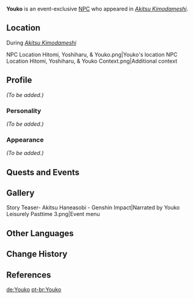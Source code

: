{{Meta
<!-- Remove this template after adding the missing info -->
|missing_NPC_profile  = yes
}}
{{Character Infobox
|type             = Event NPC
|image            = NPC Youko.png
|realname         = 
|region           = Inazuma
|affiliation      = Youkai
|voiceEN          = [[imdb:nm6624869|Courtney Lin]]<ref name="Akitsu Haneasobi EN">YouTube: [https://youtu.be/CTWxnQawAqE Story Teaser: Akitsu Haneasobi | Genshin Impact] (Video Description)</ref>
|voiceCN          = Cai Haiting ({{zh|蔡海婷}})<ref name="Akitsu Haneasobi ZH">Bilibili: [https://www.bilibili.com/video/BV1tG411P79B/ {{zh|秋津羽戏}}]</ref>
|voiceJP          = {{w|ja:山本亜衣|Yamamoto Ai ({{ja|山本亜衣}})}}<ref name="Akitsu Haneasobi JP">YouTube: [https://youtu.be/5HS1kB8yNOg {{ja|【原神】ストーリームービー「秋津羽戯」}}] (Video Description)</ref>
|voiceKR          = {{w|ko:곽규미|Gwak Gyu-mi ({{ko|곽규미}})}}<ref name="Akitsu Haneasobi KR">YouTube: [https://youtu.be/jUN2GbLcZDA {{ko|원신 스토리 PV-아키츠 하네츠키}}] (Video Description)</ref>
}}
'''Youko''' is an event-exclusive [[NPC]] who appeared in ''[[Akitsu Kimodameshi]]''.

==Location==
;During ''[[Akitsu Kimodameshi]]''
<gallery>
NPC Location Hitomi, Yoshiharu, & Youko.png|Youko's location
NPC Location Hitomi, Yoshiharu, & Youko Context.png|Additional context
</gallery>

==Profile==
<!--Detailed story/lore information goes here.-->
''(To be added.)''

===Personality===
''(To be added.)''

===Appearance===
<!--Keep appearance section short and concise. Limit to 2 paragraphs with 3-4 sentences each.-->
''(To be added.)''

==Quests and Events==
{{Quests and Events}}

==Gallery==
<gallery>
Story Teaser- Akitsu Haneasobi - Genshin Impact|Narrated by Youko
Leisurely Pasttime 3.png|Event menu
</gallery>

==Other Languages==
{{Other Languages
|default_hidden = 1
|en      = Youko
|zhs     = 狐妖
|zhs_rm  = Húyāo
|zht     = 狐妖
|zht_rm  = Húyāo
|ja      = 妖狐
|ja_rm   = Youko
|ko      = 여우 요괴
|ko_rm   = Yeou Yogoe
|es      = Youko
|fr      = Youko
|ru      = Ёко
|th      = Youko
|vi      = Youko
|de      = Youko
|id      = Youko
|pt      = Youko
|tr      = Youko
|it      = Youko
}}

==Change History==
{{Change History|3.3}}

==References==
{{Reflist}}

[[de:Youko]]
[[pt-br:Youko]]